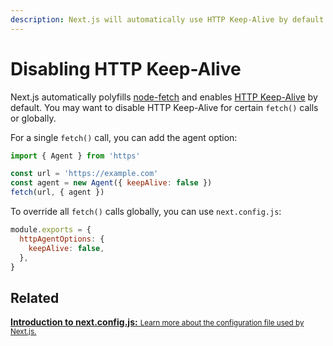 ```yaml
---
description: Next.js will automatically use HTTP Keep-Alive by default. Learn more about how to disable HTTP Keep-Alive here.
---
```


# Disabling HTTP Keep-Alive

Next.js automatically polyfills [node-fetch](/docs/basic-features/supported-browsers-features#polyfills) and enables [HTTP Keep-Alive](https://developer.mozilla.org/en-US/docs/Web/HTTP/Headers/Keep-Alive) by default. You may want to disable HTTP Keep-Alive for certain `fetch()` calls or globally.

For a single `fetch()` call, you can add the agent option:

```js
import { Agent } from 'https'

const url = 'https://example.com'
const agent = new Agent({ keepAlive: false })
fetch(url, { agent })
```

To override all `fetch()` calls globally, you can use `next.config.js`:

```js
module.exports = {
  httpAgentOptions: {
    keepAlive: false,
  },
}
```

## Related

<div className="card">
  <a href="/docs/api-reference/next.config.js/introduction.md">
    <b>Introduction to next.config.js:</b>
    <small>Learn more about the configuration file used by Next.js.</small>
  </a>
</div>

